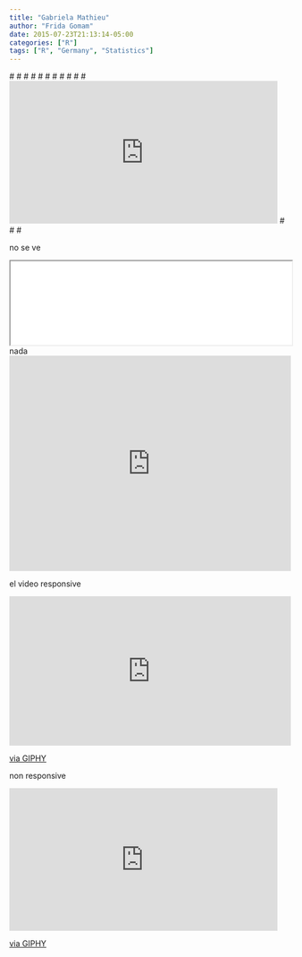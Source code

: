 ```yaml
---
title: "Gabriela Mathieu"
author: "Frida Gomam"
date: 2015-07-23T21:13:14-05:00
categories: ["R"]
tags: ["R", "Germany", "Statistics"]
---
```


#<html lang="en">
#  <head>
#    <meta charset="utf-8">
#    <meta http-equiv="X-UA-Compatible" content="IE=edge">
#    <meta name="viewport" content="initial-scale=1,user-scalable=no,maximum-scale=1,width=device-width">
#    <meta name="mobile-web-app-capable" content="yes">
#    <meta name="apple-mobile-web-app-capable" content="yes">
#    <title>Leaflet Fullscreen Iframe</title>
#  </head>
#  <body>
#    <div>
       
<iframe width="480" 
        height="255" 
        frameBorder="0"
        src="https://github.com/calcita/mapamundi/blob/master/content/work/sitesmap2.html" 
        allowfullscreen>
        </iframe>

#    </div>
#  </body>
#</html>

no se ve

<iframe src="/public/work/proj-004_files/sitesmap2/index.html"
        width="100%">
</iframe>

nada
<div class='embed video-player'><iframe src='https://player.vimeo.com/video/1234567' width='100%' height='385' frameborder='0' webkitAllowFullScreen mozallowfullscreen allowFullScreen></iframe></div>

el video
responsive

<div style="width:100%;height:0;padding-bottom:53%;position:relative;"><iframe src="https://giphy.com/embed/3o7aDfKl6G6QRWrs9W" width="100%" height="100%" style="position:absolute" frameBorder="0" class="giphy-embed" allowFullScreen></iframe></div><p><a href="https://giphy.com/gifs/bestfriends-best-friends-adopt-3o7aDfKl6G6QRWrs9W">via GIPHY</a></p>
 
 non responsive 
 
<iframe src="https://giphy.com/embed/3o7aDfKl6G6QRWrs9W" width="480" height="255" frameBorder="0" class="giphy-embed" allowFullScreen></iframe><p><a href="https://giphy.com/gifs/bestfriends-best-friends-adopt-3o7aDfKl6G6QRWrs9W">via GIPHY</a></p>